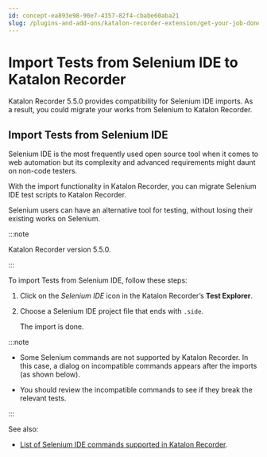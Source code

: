 ```yaml
---
id: concept-ea893e98-90e7-4357-82f4-cbabe60aba21
slug: /plugins-and-add-ons/katalon-recorder-extension/get-your-job-done/extend-katalon-recorder/import-tests-from-selenium-ide-to-katalon-recorder
---
```


# Import Tests from Selenium IDE to Katalon Recorder

Katalon Recorder 5.5.0 provides compatibility for Selenium IDE imports. As a result, you could migrate your works from Selenium to Katalon Recorder.

## Import Tests from Selenium IDE

Selenium IDE is the most frequently used open source tool when it comes to web automation but its complexity and advanced requirements might daunt on non-code testers.

With the import functionality in Katalon Recorder, you can migrate Selenium IDE test scripts to Katalon Recorder.

Selenium users can have an alternative tool for testing, without losing their existing works on Selenium.


:::note

Katalon Recorder version 5.5.0.

:::

To import Tests from Selenium IDE, follow these steps:

1.  Click on the *Selenium IDE* icon in the Katalon Recorder’s **Test Explorer**.

2.  Choose a Selenium IDE project file that ends with <code>.side</code>.

    The import is done.



:::note

-   Some Selenium commands are not supported by Katalon Recorder. In this case, a dialog on incompatible commands appears after the imports \(as shown below\).

-   You should review the incompatible commands to see if they break the relevant tests.


:::

See also:

-   [List of Selenium IDE commands supported in Katalon Recorder](/plugins-and-add-ons/katalon-recorder-extension/get-your-job-done/extend-katalon-recorder/command-compatibility-between-selenium-ide-and-katalon-recorder).
